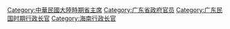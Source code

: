 [[Category:中華民國大陸時期省主席|Category:中華民國大陸時期省主席]]
[[Category:广东省政府官员|Category:广东省政府官员]]
[[Category:广东民国时期行政长官|Category:广东民国时期行政长官]]
[[Category:海南行政长官|Category:海南行政长官]]
